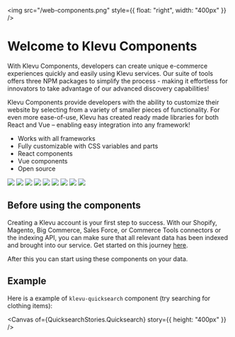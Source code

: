 
<Meta title="Welcome" />

<img src="/web-components.png" style={{ float: "right", width: "400px" }} />

# Welcome to Klevu Components

With Klevu Components, developers can create unique e-commerce experiences quickly and easily using Klevu services.
Our suite of tools offers three NPM packages to simplify the process - making it effortless for innovators to take advantage of our advanced discovery capabilities!

Klevu Components provide developers with the ability to customize their website by selecting from
a variety of smaller pieces of functionality. For even more ease-of-use, Klevu has created ready made
libraries for both React and Vue – enabling easy integration into any framework!

- Works with all frameworks
- Fully customizable with CSS variables and parts
- React components
- Vue components
- Open source

[![](https://img.shields.io/badge/Discord-Join%20the%20chat-5965f2.svg?style=flat-square&logo=discord&logoColor=white)](https://discord.gg/Jrud6Zj5Hy)
[![](https://data.jsdelivr.com/v1/package/npm/@klevu/ui/badge)](https://www.jsdelivr.com/package/npm/@klevu/ui)
[![](https://img.shields.io/badge/GitHub-Source-black?logo=github)](https://github.com/klevultd/frontend-sdk/tree/master/packages/klevu-ui)
[![](https://badgen.net/npm/v/@klevu/ui)](https://www.npmjs.com/package/@klevu/ui)
[![](https://badgen.net/bundlephobia/minzip/@klevu/ui)](https://bundlephobia.com/package/@klevu/ui)
[![](https://badgen.net/npm/dt/@klevu/ui)](https://www.npmjs.com/package/@klevu/ui)
[![](https://badgen.net/npm/dw/@klevu/ui)](https://www.npmjs.com/package/@klevu/ui)
[![](https://badgen.net/github/stars/klevultd/frontend-sdk?color=purple)](https://github.com/klevultd/frontend-sdk/tree/master/packages/klevu-ui)
[![](https://badgen.net/github/issues/klevultd/frontend-sdk?color=purple)](https://github.com/klevultd/frontend-sdk/tree/master/packages/klevu-ui)

## Before using the components

Creating a Klevu account is your first step to success. With our Shopify, Magento, Big Commerce,
Sales Force, or Commerce Tools connectors or the indexing API, you can make sure that all relevant data has
been indexed and brought into our service. Get started on this journey [here](https://box.klevu.com/merchant/signup).

After this you can start using these components on your data.

## Example

Here is a example of `klevu-quicksearch` component (try searching for clothing items):

<Canvas of={QuicksearchStories.Quicksearch} story={{ height: "400px" }} />

